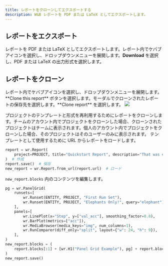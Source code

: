 ```yaml
---
title: レポートをクローンしてエクスポートする
description: W&B レポートを PDF または LaTeX としてエクスポートします。
---
```


## レポートをエクスポート

レポートを PDF または LaTeX としてエクスポートします。レポート内でケバブアイコンを選択し、ドロップダウンメニューを展開します。**Download** を選択し、PDF または LaTeX の出力形式を選択します。

## レポートをクローン

<Tabs>
<Tab title="App UI">
レポート内でケバブアイコンを選択し、ドロップダウンメニューを展開します。**Clone this report** ボタンを選択します。モーダルでクローンされたレポートの保存先を選択します。**Clone report** を選択します。

<Frame>
    <img src="/images/reports/clone_reports.gif"  />
</Frame>

プロジェクトのテンプレートと形式を再利用するためにレポートをクローンします。チームのアカウント内でプロジェクトをクローンした場合、クローンされたプロジェクトはチームに表示されます。個人のアカウント内でプロジェクトをクローンした場合、そのプロジェクトはそのユーザーのみに表示されます。
</Tab>
<Tab title="Python SDK">
テンプレートとして使用するために URL からレポートをロードします。

```python
report = wr.Report(
    project=PROJECT, title="Quickstart Report", description="That was easy!"
)  # 作成
report.save()  # 保存
new_report = wr.Report.from_url(report.url)  # ロード
```

`new_report.blocks` 内のコンテンツを編集します。

```python
pg = wr.PanelGrid(
    runsets=[
        wr.Runset(ENTITY, PROJECT, "First Run Set"),
        wr.Runset(ENTITY, PROJECT, "Elephants Only!", query="elephant"),
    ],
    panels=[
        wr.LinePlot(x="Step", y=["val_acc"], smoothing_factor=0.8),
        wr.BarPlot(metrics=["acc"]),
        wr.MediaBrowser(media_keys="img", num_columns=1),
        wr.RunComparer(diff_only="split", layout={"w": 24, "h": 9}),
    ],
)
new_report.blocks = (
    report.blocks[:1] + [wr.H1("Panel Grid Example"), pg] + report.blocks[1:]
)
new_report.save()
```
</Tab>
</Tabs>